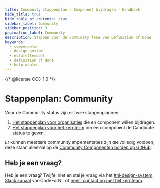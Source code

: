 ```yaml
---
title: Community stappenplan · Component bijdragen · Handboek
hide_title: true
hide_table_of_contents: true
sidebar_label: Community
sidebar_position: 3
pagination_label: Community
description: Stappen voor de Community fase van Definition of Done
keywords:
  - componenten
  - design system
  - estafettemodel
  - definition of done
  - help wanted
---
```


{/* @license CC0-1.0 */}

# Stappenplan: Community

Voor de Community status zijn er twee stappenplannen:

1. [Het stappenplan voor organisaties](voor-organisaties) die en component willen bijdragen.
2. [Het stappenplan voor het kernteam](voor-kernteam) om een component de Candidate status te geven.

Er kunnen meerdere community implementaties zijn die volledig voldoen, deze staan allemaal op de [Community Componenten borden op GitHub](https://github.com/orgs/nl-design-system/projects?query=is%3Aopen+Community+Componenten).

## Heb je een vraag?

Heb je een vraag? Twijfel niet en stel je vraag via het [#nl-design-system Slack kanaal](https://praatmee.codefor.nl/) van CodeForNL of [neem contact op met het kernteam](/project/kernteam).

